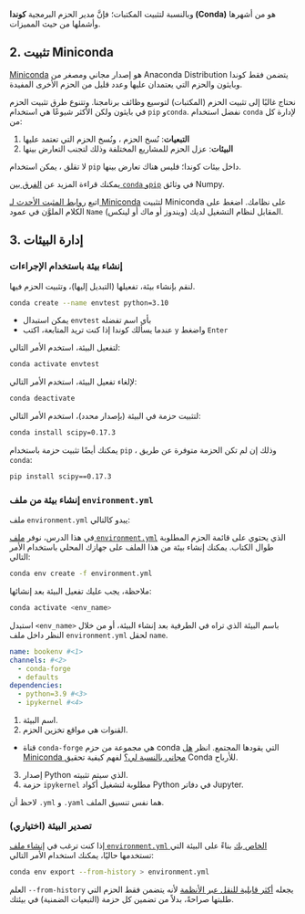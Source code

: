 
وبالنسبة لتثبيت المكتبات؛ فإنَّ مدير الحزم البرمجية **كوندا (Conda)** هو من أشهرها وأشملها من حيث المميزات.

## 2. تثبيت Miniconda
[Miniconda](https://docs.anaconda.com/miniconda/) هو إصدار مجاني ومصغر من Anaconda Distribution يتضمن فقط كوندا وبايثون والحزم التي يعتمدان عليها وعدد قليل من الحزم الأخرى المفيدة.

نحتاج غالبًا إلى تثبيت الحزم (المكتبات) لتوسيع وظائف برنامجنا. وتتنوع طرق تثبيت الحزم في بايثون ولكن الأكثر شيوعًا هي استخدام `pip` و`conda`. نفضل استخدام `conda` لإدارة كل من:

1. **التبعيات**: نُسخ الحزم ، ونُسخ الحزم التي تعتمد عليها
2. **البيئات**: عزل الحزم للمشاريع المختلفة وذلك لتجنب التعارض بينها

لا تقلق ، يمكن استخدام `pip` داخل بيئات كوندا؛ فليس هناك تعارض بينها.


يمكنك قراءة المزيد عن [الفرق بين `conda` و`pip`](https://numpy.org/install/#pip--conda) في وثائق Numpy.

اتبع [روابط المثبت الأحدث لـ Miniconda](https://docs.anaconda.com/miniconda/#latest-miniconda-installer-links) لتثبيت Miniconda على نظامك. اضغط على الكلام الملوَّن في عمود `Name` المقابل لنظام التشغيل لديك (ويندوز أو ماك أو لينكس).

## 3. إدارة البيئات

### إنشاء بيئة باستخدام الإجراءات

لنقم بإنشاء بيئة، تفعيلها (التبديل إليها)، وتثبيت الحزم فيها.

```bash
conda create --name envtest python=3.10
```

- يمكن استبدال `envtest` بأي اسم تفضله
- عندما يسألك كوندا إذا كنت تريد المتابعة، اكتب `y` واضغط `Enter`

لتفعيل البيئة، استخدم الأمر التالي:

```bash
conda activate envtest
```

لإلغاء تفعيل البيئة، استخدم الأمر التالي:

```bash
conda deactivate
```

لتثبيت حزمة في البيئة (بإصدار محدد)، استخدم الأمر التالي:

```bash
conda install scipy=0.17.3
```

يمكنك أيضًا تثبيت حزمة باستخدام `pip` ، وذلك إن لم تكن الحزمة متوفرة عن طريق `conda`:

```bash
pip install scipy==0.17.3
```

### إنشاء بيئة من ملف `environment.yml`

ملف `environment.yml` يبدو كالتالي:

في هذا الدرس، نوفر [ملف `environment.yml`](../environment.yml) الذي يحتوي على قائمة الحزم المطلوبة طوال الكتاب. يمكنك إنشاء بيئة من هذا الملف على جهازك المحلي باستخدام الأمر التالي:

```bash
conda env create -f environment.yml
```

ملاحظة، يجب عليك تفعيل البيئة بعد إنشائها:

```bash
conda activate <env_name>
```

استبدل `<env_name>` باسم البيئة الذي تراه في الطرفية بعد إنشاء البيئة، أو من خلال النظر داخل ملف `environment.yml` لحقل `name`.

```yaml
name: bookenv #<1>
channels: #<2>
  - conda-forge
  - defaults
dependencies:
  - python=3.9 #<3>
  - ipykernel #<4>
```
1. اسم البيئة.
2. القنوات هي مواقع تخزين الحزم.
  - قناة `conda-forge` هي مجموعة من حزم conda التي يقودها المجتمع. انظر [هل Miniconda مجاني بالنسبة لي؟](https://docs.anaconda.com/miniconda/) لفهم كيفية تحقيق Conda للأرباح.
3. إصدار Python الذي سيتم تثبيته.
4. حزمة `ipykernel` مطلوبة لتشغيل أكواد Python في دفاتر Jupyter.

لاحظ أن `.yml` و `.yaml` هما نفس تنسيق الملف.

### تصدير البيئة (اختياري)

إذا كنت ترغب في [إنشاء ملف `environment.yml` الخاص بك](https://docs.conda.io/projects/conda/en/latest/user-guide/tasks/manage-environments.html#sharing-an-environment) بناءً على البيئة التي تستخدمها حاليًا، يمكنك استخدام الأمر التالي:

```bash
conda env export --from-history > environment.yml
```

العلم `--from-history` يجعله [أكثر قابلية للنقل عبر الأنظمة](https://docs.conda.io/projects/conda/en/latest/user-guide/tasks/manage-environments.html#exporting-an-environment-file-across-platforms) لأنه يتضمن فقط الحزم التي طلبتها صراحةً، بدلاً من تضمين كل حزمة (التبعيات الضمنية) في بيئتك.
